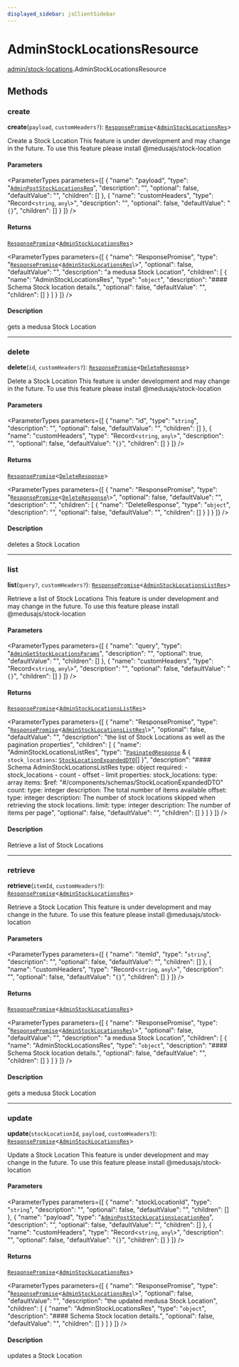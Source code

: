 ```yaml
---
displayed_sidebar: jsClientSidebar
---
```



# AdminStockLocationsResource

[admin/stock-locations](../../modules/admin_stock_locations.mdx).AdminStockLocationsResource

## Methods

### create

**create**(`payload`, `customHeaders?`): [`ResponsePromise`](../../swaps/modules/swaps.internal.mdx#responsepromise)<[`AdminStockLocationsRes`](../../internal/modules/admin_discounts.internal.internal.mdx#adminstocklocationsres)\>

Create a Stock Location
 This feature is under development and may change in the future.
To use this feature please install @medusajs/stock-location

#### Parameters

<ParameterTypes parameters={[
  {
    "name": "payload",
    "type": "[`AdminPostStockLocationsReq`](../../internal/classes/admin_discounts.internal.internal.AdminPostStockLocationsReq.mdx)",
    "description": "",
    "optional": false,
    "defaultValue": "",
    "children": []
  },
  {
    "name": "customHeaders",
    "type": "Record<`string`, `any`\\>",
    "description": "",
    "optional": false,
    "defaultValue": "`{}`",
    "children": []
  }
]} />

#### Returns

[`ResponsePromise`](../../swaps/modules/swaps.internal.mdx#responsepromise)<[`AdminStockLocationsRes`](../../internal/modules/admin_discounts.internal.internal.mdx#adminstocklocationsres)\>

<ParameterTypes parameters={[
  {
    "name": "ResponsePromise",
    "type": "[`ResponsePromise`](../../swaps/modules/swaps.internal.mdx#responsepromise)<[`AdminStockLocationsRes`](../../internal/modules/admin_discounts.internal.internal.mdx#adminstocklocationsres)\\>",
    "optional": false,
    "defaultValue": "",
    "description": "a medusa Stock Location",
    "children": [
      {
        "name": "AdminStockLocationsRes",
        "type": "`object`",
        "description": "#### Schema Stock location details.",
        "optional": false,
        "defaultValue": "",
        "children": []
      }
    ]
  }
]} />

#### Description

gets a medusa Stock Location

___

### delete

**delete**(`id`, `customHeaders?`): [`ResponsePromise`](../../swaps/modules/swaps.internal.mdx#responsepromise)<[`DeleteResponse`](../../admin_discounts/modules/admin_discounts.internal.mdx#deleteresponse)\>

Delete a Stock Location
 This feature is under development and may change in the future.
To use this feature please install @medusajs/stock-location

#### Parameters

<ParameterTypes parameters={[
  {
    "name": "id",
    "type": "`string`",
    "description": "",
    "optional": false,
    "defaultValue": "",
    "children": []
  },
  {
    "name": "customHeaders",
    "type": "Record<`string`, `any`\\>",
    "description": "",
    "optional": false,
    "defaultValue": "`{}`",
    "children": []
  }
]} />

#### Returns

[`ResponsePromise`](../../swaps/modules/swaps.internal.mdx#responsepromise)<[`DeleteResponse`](../../admin_discounts/modules/admin_discounts.internal.mdx#deleteresponse)\>

<ParameterTypes parameters={[
  {
    "name": "ResponsePromise",
    "type": "[`ResponsePromise`](../../swaps/modules/swaps.internal.mdx#responsepromise)<[`DeleteResponse`](../../admin_discounts/modules/admin_discounts.internal.mdx#deleteresponse)\\>",
    "optional": false,
    "defaultValue": "",
    "description": "",
    "children": [
      {
        "name": "DeleteResponse",
        "type": "`object`",
        "description": "",
        "optional": false,
        "defaultValue": "",
        "children": []
      }
    ]
  }
]} />

#### Description

deletes a Stock Location

___

### list

**list**(`query?`, `customHeaders?`): [`ResponsePromise`](../../swaps/modules/swaps.internal.mdx#responsepromise)<[`AdminStockLocationsListRes`](../../internal/modules/admin_discounts.internal.internal.mdx#adminstocklocationslistres)\>

Retrieve a list of Stock Locations
 This feature is under development and may change in the future.
To use this feature please install @medusajs/stock-location

#### Parameters

<ParameterTypes parameters={[
  {
    "name": "query",
    "type": "[`AdminGetStockLocationsParams`](../../internal/classes/admin_discounts.internal.internal.AdminGetStockLocationsParams.mdx)",
    "description": "",
    "optional": true,
    "defaultValue": "",
    "children": []
  },
  {
    "name": "customHeaders",
    "type": "Record<`string`, `any`\\>",
    "description": "",
    "optional": false,
    "defaultValue": "`{}`",
    "children": []
  }
]} />

#### Returns

[`ResponsePromise`](../../swaps/modules/swaps.internal.mdx#responsepromise)<[`AdminStockLocationsListRes`](../../internal/modules/admin_discounts.internal.internal.mdx#adminstocklocationslistres)\>

<ParameterTypes parameters={[
  {
    "name": "ResponsePromise",
    "type": "[`ResponsePromise`](../../swaps/modules/swaps.internal.mdx#responsepromise)<[`AdminStockLocationsListRes`](../../internal/modules/admin_discounts.internal.internal.mdx#adminstocklocationslistres)\\>",
    "optional": false,
    "defaultValue": "",
    "description": "the list of Stock Locations as well as the pagination properties",
    "children": [
      {
        "name": "AdminStockLocationsListRes",
        "type": "[`PaginatedResponse`](../../admin_discounts/modules/admin_discounts.internal.mdx#paginatedresponse) & { `stock_locations`: [`StockLocationExpandedDTO`](../../admin_discounts/modules/admin_discounts.internal.mdx#stocklocationexpandeddto)[]  }",
        "description": "#### Schema AdminStockLocationsListRes type: object required: - stock_locations - count - offset - limit properties: stock_locations: type: array items: $ref: \"#/components/schemas/StockLocationExpandedDTO\" count: type: integer description: The total number of items available offset: type: integer description: The number of stock locations skipped when retrieving the stock locations. limit: type: integer description: The number of items per page",
        "optional": false,
        "defaultValue": "",
        "children": []
      }
    ]
  }
]} />

#### Description

Retrieve a list of Stock Locations

___

### retrieve

**retrieve**(`itemId`, `customHeaders?`): [`ResponsePromise`](../../swaps/modules/swaps.internal.mdx#responsepromise)<[`AdminStockLocationsRes`](../../internal/modules/admin_discounts.internal.internal.mdx#adminstocklocationsres)\>

Retrieve a Stock Location
 This feature is under development and may change in the future.
To use this feature please install @medusajs/stock-location

#### Parameters

<ParameterTypes parameters={[
  {
    "name": "itemId",
    "type": "`string`",
    "description": "",
    "optional": false,
    "defaultValue": "",
    "children": []
  },
  {
    "name": "customHeaders",
    "type": "Record<`string`, `any`\\>",
    "description": "",
    "optional": false,
    "defaultValue": "`{}`",
    "children": []
  }
]} />

#### Returns

[`ResponsePromise`](../../swaps/modules/swaps.internal.mdx#responsepromise)<[`AdminStockLocationsRes`](../../internal/modules/admin_discounts.internal.internal.mdx#adminstocklocationsres)\>

<ParameterTypes parameters={[
  {
    "name": "ResponsePromise",
    "type": "[`ResponsePromise`](../../swaps/modules/swaps.internal.mdx#responsepromise)<[`AdminStockLocationsRes`](../../internal/modules/admin_discounts.internal.internal.mdx#adminstocklocationsres)\\>",
    "optional": false,
    "defaultValue": "",
    "description": "a medusa Stock Location",
    "children": [
      {
        "name": "AdminStockLocationsRes",
        "type": "`object`",
        "description": "#### Schema Stock location details.",
        "optional": false,
        "defaultValue": "",
        "children": []
      }
    ]
  }
]} />

#### Description

gets a medusa Stock Location

___

### update

**update**(`stockLocationId`, `payload`, `customHeaders?`): [`ResponsePromise`](../../swaps/modules/swaps.internal.mdx#responsepromise)<[`AdminStockLocationsRes`](../../internal/modules/admin_discounts.internal.internal.mdx#adminstocklocationsres)\>

Update a Stock Location
 This feature is under development and may change in the future.
To use this feature please install @medusajs/stock-location

#### Parameters

<ParameterTypes parameters={[
  {
    "name": "stockLocationId",
    "type": "`string`",
    "description": "",
    "optional": false,
    "defaultValue": "",
    "children": []
  },
  {
    "name": "payload",
    "type": "[`AdminPostStockLocationsLocationReq`](../../internal/classes/admin_discounts.internal.internal.AdminPostStockLocationsLocationReq.mdx)",
    "description": "",
    "optional": false,
    "defaultValue": "",
    "children": []
  },
  {
    "name": "customHeaders",
    "type": "Record<`string`, `any`\\>",
    "description": "",
    "optional": false,
    "defaultValue": "`{}`",
    "children": []
  }
]} />

#### Returns

[`ResponsePromise`](../../swaps/modules/swaps.internal.mdx#responsepromise)<[`AdminStockLocationsRes`](../../internal/modules/admin_discounts.internal.internal.mdx#adminstocklocationsres)\>

<ParameterTypes parameters={[
  {
    "name": "ResponsePromise",
    "type": "[`ResponsePromise`](../../swaps/modules/swaps.internal.mdx#responsepromise)<[`AdminStockLocationsRes`](../../internal/modules/admin_discounts.internal.internal.mdx#adminstocklocationsres)\\>",
    "optional": false,
    "defaultValue": "",
    "description": "the updated medusa Stock Location",
    "children": [
      {
        "name": "AdminStockLocationsRes",
        "type": "`object`",
        "description": "#### Schema Stock location details.",
        "optional": false,
        "defaultValue": "",
        "children": []
      }
    ]
  }
]} />

#### Description

updates a Stock Location
